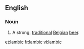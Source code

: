 ==English==

===Noun===
{{en-noun}}

# A strong, [[traditional]] [[Belgian]] [[beer]].

[[et:lambic]]
[[fr:lambic]]
[[vi:lambic]]